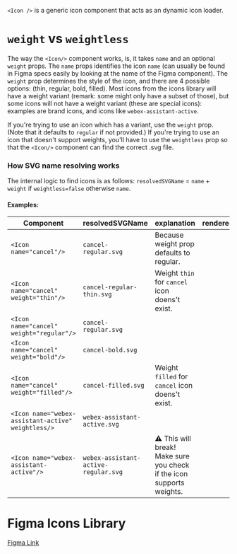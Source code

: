 
`<Icon />` is a generic icon component that acts as an dynamic icon loader.

# `weight` vs `weightless`

The way the `<Icon/>` component works, is, it takes `name` and an optional `weight` props. The
`name` props identifies the icon `name` (can usually be found in Figma specs easily by looking at
the name of the Figma component). The `weight` prop determines the style of the icon, and there are
4 possible options: (thin, regular, bold, filled). Most icons from the icons library will have a
weight variant (remark: some might only have a subset of those), but some icons will not have a
weight variant (these are special icons): examples are brand icons, and icons like
`webex-assistant-active`.

If you're trying to use an icon which has a variant, use the `weight` prop. (Note that it defaults
to `regular` if not provided.) If you're trying to use an icon that doesn't support weights, you'll
have to use the `weightless` prop so that the `<Icon/>` component can find the correct .svg file.

### How SVG name resolving works

The internal logic to find icons is as follows: `resolvedSVGName` = `name` + `weight` if
`weightless=false` otherwise `name`.

#### Examples:

| Component                                                  | resolvedSVGName                              | explanation                                                          | rendered                                                 |
| ---------------------------------------------------------- | -------------------------------------------- | -------------------------------------------------------------------- | -------------------------------------------------------- |
| `<Icon name="cancel"/>`                                    | `cancel-regular.svg`                         | Because weight prop defaults to regular.                             | <Icon name="cancel"/>                                    |
| `<Icon name="cancel" weight="thin"/>`                      | `cancel-regular-thin.svg`                    | Weight `thin` for `cancel` icon doens't exist.                       | <Icon name="cancel" weight="thin"/>                      |
| `<Icon name="cancel" weight="regular"/>`                   | `cancel-regular.svg`                         |                                                                      | <Icon name="cancel" weight="regular"/>                   |
| `<Icon name="cancel" weight="bold"/>`                      | `cancel-bold.svg`                            |                                                                      | <Icon name="cancel" weight="bold"/>                      |
| `<Icon name="cancel" weight="filled"/>`                    | `cancel-filled.svg`                          | Weight `filled` for `cancel` icon doens't exist.                     | <Icon name="cancel" weight="filled"/>                    |
| `<Icon name="webex-assistant-active" weightless/>`         | `webex-assistant-active.svg`                 |                                                                      | <Icon name="webex-assistant-active" weightless/>         |
| `<Icon name="webex-assistant-active"/>`                    | `webex-assistant-active-regular.svg`         | ⚠️ This will break! Make sure you check if the icon supports weights. | <Icon name="webex-assistant-active" />                   |

# Figma Icons Library

[Figma Link](https://www.figma.com/file/SXK8Gb5tMlN9xiG2cC4OBu/Assets---Icon-Library?node-id=0%3A1)
